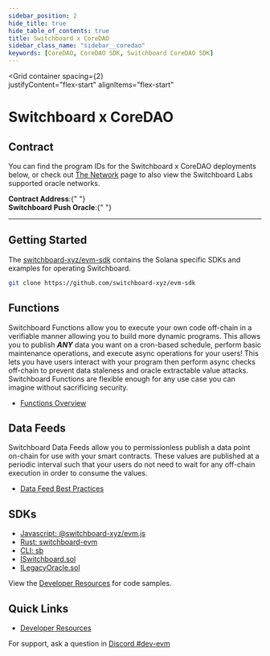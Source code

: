 ```yaml
---
sidebar_position: 2
hide_title: true
hide_table_of_contents: true
title: Switchboard x CoreDAO
sidebar_class_name: "sidebar__coredao"
keywords: [CoreDAO, CoreDAO SDK, Switchboard CoreDAO SDK]
---
```



<Grid 
  container 
  spacing={2}   
  justifyContent="flex-start"
  alignItems="flex-start"
>
  <Grid xs={12}>
    <div style={{ textAlign: "center" }}>
      <h1>Switchboard x CoreDAO</h1>
    </div>
  </Grid>
  <Grid item md={9} xs={12}>

## Contract

You can find the program IDs for the Switchboard x CoreDAO deployments below, or
check out [The Network](/network) page to also view the Switchboard Labs
supported oracle networks.

<div>
  <strong>Contract Address</strong>:{" "}
  <ChainAddressButton chain="coredao" network="mainnet" />
</div>

<div>
  <strong>Switchboard Push Oracle</strong>:{" "}
  <ChainAddressButton chain="coredao" network="mainnet" field="sbPushOracle" />
</div>

<hr />

## Getting Started

The [switchboard-xyz/evm-sdk](https://github.com/switchboard-xyz/evm-sdk)
contains the Solana specific SDKs and examples for operating Switchboard.

```bash
git clone https://github.com/switchboard-xyz/evm-sdk
```

## Functions

Switchboard Functions allow you to execute your own code off-chain in a
verifiable manner allowing you to build more dynamic programs. This allows you
to publish **_ANY_** data you want on a cron-based schedule, perform basic
maintenance operations, and execute async operations for your users! This lets
you have users interact with your program then perform async checks off-chain to
prevent data staleness and oracle extractable value attacks. Switchboard
Functions are flexible enough for any use case you can imagine without
sacrificing security.

- [Functions Overview](/evm/functions)

## Data Feeds

Switchboard Data Feeds allow you to permissionless publish a data point on-chain
for use with your smart contracts. These values are published at a periodic
interval such that your users do not need to wait for any off-chain execution in
order to consume the values.

- [Data Feed Best Practices](/guides/feeds/best-practices)

</Grid>
<Grid item md={3} xs={12}>

## SDKs

- <span class="heading_icon__javascript">
    <a href="/api/evm.js">Javascript: @switchboard-xyz/evm.js</a>
  </span>
- <span class="heading_icon__rust">
    <a href="https://docs.rs/switchboard-evm">Rust: switchboard-evm</a>
  </span>
- <span class="heading_icon__terminal">
    <a href="/api/cli">CLI: sb</a>
  </span>
- <span class="heading_icon__solidity">
    <a href="/evm/ISwitchboard">ISwitchboard.sol</a>
  </span>
- <span class="heading_icon__solidity">
    <a href="/evm/ILegacyOracle">ILegacyOracle.sol</a>
  </span>

View the [Developer Resources](/evm/dev) for code samples.

## Quick Links

- [Developer Resources](/evm/dev)

For support, ask a question in
[Discord #dev-evm](https://discord.com/channels/841525135311634443/984343400377647144)

</Grid>
</Grid>
